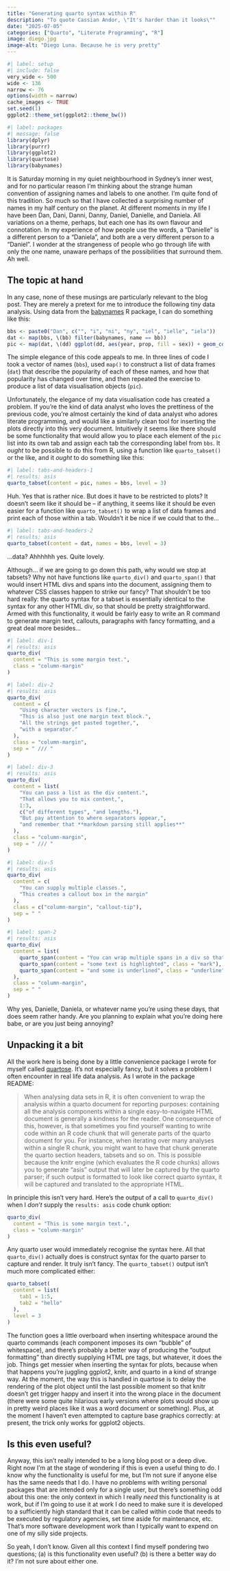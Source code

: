 ```yaml
---
title: "Generating quarto syntax within R"
description: "To quote Cassian Andor, \"It's harder than it looks\""
date: "2025-07-05"
categories: ["Quarto", "Literate Programming", "R"]
image: diego.jpg
image-alt: "Diego Luna. Because he is very pretty"
--- 
```


<!--------------- my typical setup ----------------->

```r
#| label: setup
#| include: false
very_wide <- 500
wide <- 136
narrow <- 76
options(width = narrow)
cache_images <- TRUE
set.seed(1)
ggplot2::theme_set(ggplot2::theme_bw())
```

<!--------------- post begins here ----------------->

```r
#| label: packages
#| message: false
library(dplyr)
library(purrr)
library(ggplot2)
library(quartose)
library(babynames)
```

It is Saturday morning in my quiet neighbourhood in Sydney's inner west, and for no particular reason I'm thinking about the strange human convention of assigning names and labels to one another. I'm quite fond of this tradition. So much so that I have collected a surprising number of names in my half century on the planet. At different moments in my life I have been Dan, Dani, Danni, Danny, Daniel, Danielle, and Daniela. All variations on a theme, perhaps, but each one has its own flavour and connotation. In my experience of how people use the words, a "Danielle" is a different person to a "Daniela", and both are a very different person to a "Daniel". I wonder at the strangeness of people who go through life with only the one name, unaware perhaps of the possibilities that surround them. Ah well.

## The topic at hand

In any case, none of these musings are particularly relevant to the blog post. They are merely a pretext for me to introduce the following tiny data analysis. Using data from the [babynames](https://hadley.github.io/babynames/) R package, I can do something like this:

```r
bbs <- paste0("Dan", c("", "i", "ni", "ny", "iel", "ielle", "iela"))
dat <- map(bbs, \(bb) filter(babynames, name == bb))
pic <- map(dat, \(dd) ggplot(dd, aes(year, prop, fill = sex)) + geom_col())
```

The simple elegance of this code appeals to me. In three lines of code I took a vector of names (`bbs`), used `map()` to construct a list of data frames (`dat`) that describe the popularity of each of these names, and how that popularity has changed over time, and then repeated the exercise to produce a list of data visualisation objects (`pic`). 

Unfortunately, the elegance of my data visualisation code has created a problem. If you're the kind of data analyst who loves the prettiness of the previous code, you're almost certainly the kind of data analyst who adores literate programming, and would like a similarly clean tool for inserting the plots directly into this very document. Intuitively it seems like there should be some functionality that would allow you to place each element of the `pic` list into its own tab and assign each tab the corresponding label from `bbs`. It *ought* to be possible to do this from R, using a function like `quarto_tabset()` or the like, and it *ought* to do something like this:

```r
#| label: tabs-and-headers-1
#| results: asis
quarto_tabset(content = pic, names = bbs, level = 3)
```

Huh. Yes that is rather nice. But does it have to be restricted to plots? It doesn't seem like it should be -- if anything, it seems like it should be even easier for a function like `quarto_tabset()` to wrap a list of data frames and print each of those within a tab. Wouldn't it be nice if we could that to the...


```r
#| label: tabs-and-headers-2
#| results: asis
quarto_tabset(content = dat, names = bbs, level = 3)
```

...data? Ahhhhhh yes. Quite lovely.

Although... if we are going to go down this path, why would we stop at tabsets? Why not have functions like `quarto_div()` and `quarto_span()` that would insert HTML divs and spans into the document, assigning them to whatever CSS classes happen to strike our fancy? That shouldn't be too hard really: the quarto syntax for a tabset is essentially identical to the syntax for any other HTML div, so that should be pretty straightforward. Armed with this functionality, it would be fairly easy to write an R command to generate margin text, callouts, paragraphs with fancy formatting, and a great deal more besides...

```r
#| label: div-1
#| results: asis
quarto_div(
  content = "This is some margin text.", 
  class = "column-margin"
)
```

```r
#| label: div-2
#| results: asis
quarto_div(
  content = c(
    "Using character vectors is fine.",
    "This is also just one margin text block.", 
    "All the strings get pasted together,",
    "with a separator."
  ),
  class = "column-margin",
  sep = " /// "
)
```


```r
#| label: div-3
#| results: asis
quarto_div(
  content = list(
    "You can pass a list as the div content.", 
    "That allows you to mix content,",
    1:3,
    c("of different types", "and lengths."),
    "But pay attention to where separators appear,",
    "and remember that **markdown parsing still applies**"
  ),
  class = "column-margin",
  sep = " /// "
)
```


```r
#| label: div-5
#| results: asis
quarto_div(
  content = c(
    "You can supply multiple classes.",
    "This creates a callout box in the margin"
  ),
  class = c("column-margin", "callout-tip"),
  sep = " "
)
```

```r
#| label: span-2
#| results: asis
quarto_div(
  content = list(
    quarto_span(content = "You can wrap multiple spans in a div so that"),
    quarto_span(content = "some text is highlighted", class = "mark"),
    quarto_span(content = "and some is underlined", class = "underline")
  ),
  class = "column-margin",
  sep = " "
)
```

Why yes, Danielle, Daniela, or whatever name you're using these days, that does seem rather handy. Are you planning to explain what you're doing here babe, or are you just being annoying?

## Unpacking it a bit

All the work here is being done by a little convenience package I wrote for myself called [quartose](https://quartose.djnavarro.net/). It's not especially fancy, but it solves a problem I often encounter in real life data analysis. As I wrote in the package README:

> When analysing data sets in R, it is often convenient to wrap the analysis within a quarto document for reporting purposes: containing all the analysis components within a single easy-to-navigate HTML document is generally a kindness for the reader. One consequence of this, however, is that sometimes you find yourself wanting to write code within an R code chunk that will generate parts of the quarto document for you. For instance, when iterating over many analyses within a single R chunk, you might want to have that chunk generate the quarto section headers, tabsets and so on. This is possible because the knitr engine (which evaluates the R code chunks) allows you to generate “asis” output that will later be captured by the quarto parser; if such output is formatted to look like correct quarto syntax, it will be captured and translated to the appropriate HTML.

In principle this isn't very hard. Here's the output of a call to `quarto_div()` when I *don't* supply the `results: asis` code chunk option:

```r
quarto_div(
  content = "This is some margin text.", 
  class = "column-margin"
)
```

Any quarto user would immediately recognise the syntax here. All that `quarto_div()` actually does is construct syntax for the quarto parser to capture and render. It truly isn't fancy. The `quarto_tabset()` output isn't much more complicated either:

```r
quarto_tabset(
  content = list( 
    tab1 = 1:5,
    tab2 = "hello"
  ),
  level = 3
)
```

The function goes a little overboard when inserting whitespace around the quarto commands (each component imposes its own "bubble" of whitespace), and there's probably a better way of producing the "output formatting" than directly supplying HTML pre tags, but whatever, it does the job. Things get messier when inserting the syntax for plots, because when that happens you're juggling ggplot2, knitr, and quarto in a kind of strange way. At the moment, the way this is handled in quartose is to delay the rendering of the plot object until the last possible moment so that knitr doesn't get trigger happy and insert it into the wrong place in the document (there were some quite hilarious early versions where plots would show up in pretty weird places like it was a word document or something). Plus, at the moment I haven't even attempted to capture base graphics correctly: at present, the trick only works for ggplot2 objects. 

## Is this even useful?

Anyway, this isn't really intended to be a long blog post or a deep dive. Right now I'm at the stage of wondering if this is even a useful thing to do. I know why the functionality is useful for me, but I'm not sure if anyone else has the same needs that I do. I have no problems with writing personal packages that are intended only for a single user, but there's something odd about this one: the only context in which I really *need* this functionality is at work, but if I'm going to use it at work I do need to make sure it is developed to a sufficiently high standard that it can be called within code that needs to be executed by regulatory agencies, set time aside for maintenance, etc. That's more software development work than I typically want to expend on one of my silly side projects.

So yeah, I don't know. Given all this context I find myself pondering two questions; (a) is this functionality even useful? (b) is there a better way do it? I'm not sure about either one. 